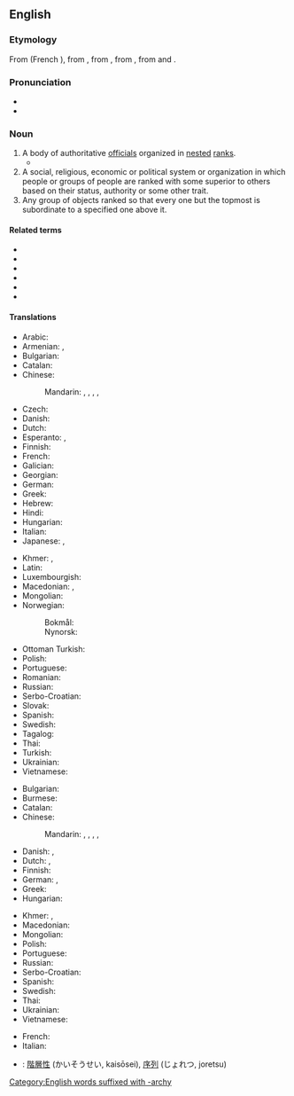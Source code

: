 ==English==

===Etymology===
From {{etyl|fro|en}} {{m|fro|ierarchie}} (French {{m|fr|hiérarchie}}), from {{etyl|la|en}} {{m|enm|hierarchia}}, from {{etyl|grc|en}} {{m|grc|ἱεραρχία||rule of a high priest}}, from {{m|grc|ἱεράρχης||high priest}}, from {{m|grc|ἱερός||holy}} and {{m|grc|ἄρχω||I rule}}.

===Pronunciation===
* {{IPA|/ˈhaɪə.ɹɑːɹ.kɪ/|/ˈhaɪɹ.ɑːɹ.kɪ/|lang=en}}
* {{audio|en-us-hierarchy.ogg|Audio (US)|lang=en}}

===Noun===
{{en-noun|hierarchies}}

# A body of authoritative [[official]]s organized in [[nested]] [[rank]]s.
#* {{quote-magazine|date=2013-08-10|volume=408|issue=8848|magazine={{w|The Economist}}|author=Lexington
|title=[http://www.economist.com/news/united-states/21583274-new-wave-press-barons-should-not-allow-newspapers-become-niche-products-keeping Keeping the mighty honest]
|passage=The ''[Washington] Post's'' proprietor through those turbulent [Watergate] days, Katharine Graham, held a double place in Washington’s '''hierarchy''': at once regal Georgetown hostess and scrappy newshound, ready to hold the establishment to account.}}
# A social, religious, economic or political system or organization in which people or groups of people are ranked with some superior to others based on their status, authority or some other trait.
# Any group of objects ranked so that every one but the topmost is subordinate to a specified one above it.

====Related terms====
* {{l|en|hierarch}}
* {{l|en|hierarchic}}
* {{l|en|hierarchical}}
* {{l|en|hierarchically}}
* {{l|en|hierarchize}}
* {{l|en|hierarchization}}

====Translations====
{{trans-top|body of authoritative officials organised by rank}}
* Arabic: {{t-needed|ar}}
* Armenian: {{t+|hy|հիերարխիա}}, {{t|hy|պաշտոնակարգություն}}
* Bulgarian: {{t+|bg|йерархия|f}}
* Catalan: {{t|ca|jerarquia|f}}
* Chinese:
*: Mandarin: {{t+|cmn|等級制度|sc=Hani}}, {{t+|cmn|等级制度|tr=děngjí zhìdù|sc=Hani}}, {{t+|cmn|階層|sc=Hani}}, {{t+|cmn|阶层|tr=jiēcéng|sc=Hani}}, {{t+|cmn|层次|tr=céngcì|sc=Hani}}
* Czech: {{t+|cs|hierarchie|f}}
* Danish: {{t+|da|hierarki|n}}
* Dutch: {{t+|nl|hiërarchie|f}}
* Esperanto: {{t|eo|hierarkio}}, {{t|eo|hierarĥio}}
* Finnish: {{t+|fi|hierarkia}}
* French: {{t+|fr|hiérarchie|f}}
* Galician: {{t|gl|xerarquía|f}}
* Georgian: {{t|ka|იერარქია}}
* German: {{t+|de|Hierarchie|f}}
* Greek: {{t+|el|ιεραρχία|f}}
* Hebrew: {{t-needed|he}}
* Hindi: {{t-needed|hi}}
* Hungarian: {{t+|hu|hierarchia}}
* Italian: {{t+|it|gerarchia|f}}
* Japanese: {{t+|ja|階層|tr=かいそう, kaisō|sc=Jpan}}, {{t|ja|序列|tr=じょれつ, joretsu|sc=Jpan}}
{{trans-mid}}
* Khmer: {{t|km|ទំរង់ស័ក្តិ}}, {{t|km|យសស័ក្តិ}}
* Latin: {{t|la|hierarchia|f}}
* Luxembourgish: {{t|lb|Hierarchie}}
* Macedonian: {{t|mk|хиерархија|f|tr=hierárhija}}, {{t|mk|чинослед|m|sc=Cyrl}}
* Mongolian: {{t-needed|mn}}
* Norwegian:
*: Bokmål: {{t|nb|hierarki|n}}
*: Nynorsk: {{t|nn|hierarki|n}}
* Ottoman Turkish: {{t|ota|سلسلهء مراتب|tr=silsile -i merâtib|sc=ota-Arab}}
* Polish: {{t+|pl|hierarchia|f}}
* Portuguese: {{t+|pt|hierarquia|f}}
* Romanian: {{t+|ro|ierarhie|f}}
* Russian: {{t+|ru|иера́рхия|f}}
* Serbo-Croatian: {{t+|sh|hijerarhija|f}}
* Slovak: {{t|sk|hierarchia|f}}
* Spanish: {{t+|es|jerarquía|f}}
* Swedish: {{t+|sv|hierarki|c}}
* Tagalog: {{t|tl|halpunuan}}
* Thai: {{t|th|ลำดับชั้น|tr=lamdàp chán}}
* Turkish: {{t+|tr|hiyerarşi}}
* Ukrainian: {{t|uk|ієра́рхія}}
* Vietnamese: {{t-needed|vi}}
{{trans-bottom}}

{{trans-top|class of objects}}
* Bulgarian: {{t+|bg|йерархия|f}}
* Burmese: {{t-needed|my}}
* Catalan: {{t|ca|jerarquia|f}}
* Chinese:
*: Mandarin: {{t+|cmn|等級制度|sc=Hani}}, {{t+|cmn|等级制度|tr=děngjí zhìdù|sc=Hani}}, {{t+|cmn|階層|sc=Hani}}, {{t+|cmn|阶层|tr=jiēcéng|sc=Hani}}, {{t+|cmn|层次|tr=céngcì|sc=Hani}}
* Danish: {{t+|da|hierarki|n}}, {{t|da|rangorden|c}}
* Dutch: {{t+|nl|hiërarchie|f}}, {{t+|nl|rangorde|f}}
* Finnish: {{t+|fi|hierarkia}}
* German: {{t+|de|Hierarchie|f}}, {{t|de|Rangordnung|f}}
* Greek: {{t+|el|ιεραρχία|f}}
* Hungarian: {{t+|hu|hierarchia}}
{{trans-mid}}
* Khmer: {{t|km|លំដាប់សក្តិ}}, {{t|km|អនុក្រម}}
* Macedonian: {{t|mk|хиерархија|f|tr=hierárhija}}
* Mongolian: {{t-needed|mn}}
* Polish: {{t+|pl|hierarchia|f}}
* Portuguese: {{t+|pt|hierarquia|f}}
* Russian: {{t+|ru|иера́рхия|f}}
* Serbo-Croatian: {{t+|sh|hijerarhija|f}}
* Spanish: {{t+|es|jerarquía|f}}
* Swedish: {{t+|sv|hierarki|c}}
* Thai: {{t-needed|th}}
* Ukrainian: {{t|uk|ієра́рхія}}
* Vietnamese: {{t-needed|vi}}
{{trans-bottom}}

{{checktrans-top}}
* French: {{t+check|fr|hiérarchie|f}}
* Italian: {{t+check|it|gerarchia|f}}
{{trans-mid}}
* {{ttbc|ja}}: [[階層性]] (かいそうせい, kaisōsei), [[序列]] (じょれつ, joretsu)
{{trans-bottom}}

[[Category:English words suffixed with -archy]]